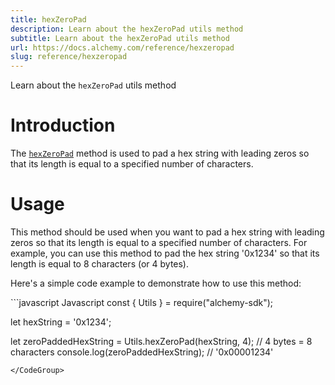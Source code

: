 ```yaml
---
title: hexZeroPad
description: Learn about the hexZeroPad utils method
subtitle: Learn about the hexZeroPad utils method
url: https://docs.alchemy.com/reference/hexzeropad
slug: reference/hexzeropad
---
```


Learn about the `hexZeroPad` utils method

# Introduction

The [`hexZeroPad`](https://docs.ethers.org/v5/api/utils/bytes/#utils-hexZeroPad) method is used to pad a hex string with leading zeros so that its length is equal to a specified number of characters.

# Usage

This method should be used when you want to pad a hex string with leading zeros so that its length is equal to a specified number of characters. For example, you can use this method to pad the hex string '0x1234' so that its length is equal to 8 characters (or 4 bytes).

Here's a simple code example to demonstrate how to use this method:

<CodeGroup>
  ```javascript Javascript
  const { Utils } = require("alchemy-sdk");

  let hexString = '0x1234';

  let zeroPaddedHexString = Utils.hexZeroPad(hexString, 4); // 4 bytes = 8 characters 
  console.log(zeroPaddedHexString); // '0x00001234'
  ```
</CodeGroup>
